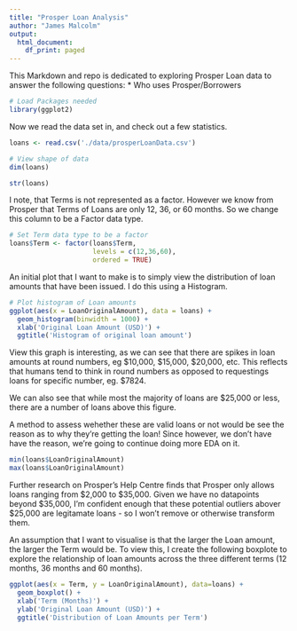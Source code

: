 ---
title: "Prosper Loan Analysis"
author: "James Malcolm"
output:
  html_document:
    df_print: paged
---

This Markdown and repo is dedicated to exploring Prosper Loan data to answer
the following questions:
* Who uses Prosper/Borrowers



```{r}
# Load Packages needed
library(ggplot2)

```

Now we read the data set in, and check out a few statistics.
```{r}
loans <- read.csv('./data/prosperLoanData.csv')

# View shape of data
dim(loans)
```

```{r}
str(loans)
```

I note, that Terms is not represented as a factor. However we know from Prosper
that Terms of Loans are only 12, 36, or 60 months. So we change this column to
be a Factor data type.

```{r}
# Set Term data type to be a factor
loans$Term <- factor(loans$Term,
                     levels = c(12,36,60),
                     ordered = TRUE)
```

An initial plot that I want to make is to simply view the distribution of
loan amounts that have been issued. I do this using a Histogram.

```{r}
# Plot histogram of Loan amounts
ggplot(aes(x = LoanOriginalAmount), data = loans) + 
  geom_histogram(binwidth = 1000) +
  xlab('Original Loan Amount (USD)') +
  ggtitle('Histogram of original loan amount')
```

View this graph is interesting, as we can see that there are spikes in loan
amounts at round numbers, eg $10,000, $15,000, $20,000, etc. This reflects that
humans tend to think in round numbers as opposed to requestings loans for
specific number, eg. $7824.

We can also see that while most the majority of loans are $25,000 or less, there
are a number of loans above this figure.

A 
method to assess wehether these are valid loans or not would be see the reason
as to why they're getting the loan! Since however, we don't have have the
reason, we're going to continue doing more EDA on it.

```{r}
min(loans$LoanOriginalAmount)
max(loans$LoanOriginalAmount)
```

Further research on Prosper's Help Centre finds that Prosper only allows loans
ranging from $2,000 to $35,000. Given we have no datapoints beyond $35,000, I'm 
confident enough that these potential outliers abover $25,000 are legitamate 
loans - so I won't remove or otherwise transform them.

An assumption that I want to visualise is that the larger the Loan amount, the
larger the Term would be. To view this, I create the following boxplote to
explore the relationship of loan amounts across the three different terms 
(12 months, 36 months and 60 months).

```{r}
ggplot(aes(x = Term, y = LoanOriginalAmount), data=loans) +
  geom_boxplot() +
  xlab('Term (Months)') +
  ylab('Original Loan Amount (USD)') +
  ggtitle('Distribution of Loan Amounts per Term')

```



